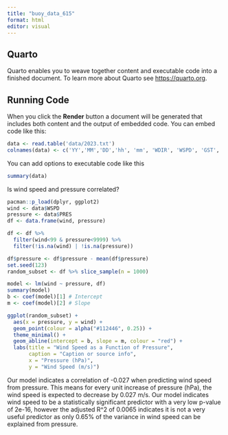 ```yaml
---
title: "buoy_data_615"
format: html
editor: visual
---
```


## Quarto

Quarto enables you to weave together content and executable code into a finished document. To learn more about Quarto see <https://quarto.org>.

## Running Code

When you click the **Render** button a document will be generated that includes both content and the output of embedded code. You can embed code like this:

```r
data <- read.table('data/2023.txt')
colnames(data) <- c('YY','MM','DD','hh', 'mm', 'WDIR', 'WSPD', 'GST', 'WVHT','DPD','APD', 'MWD', 'PRES','ATMP', 'WTMP', 'DEWP', 'VIS','TIDE')
```

You can add options to executable code like this

```r
summary(data)
```

Is wind speed and pressure correlated?

```r
pacman::p_load(dplyr, ggplot2)
wind <- data$WSPD
pressure <- data$PRES
df <- data.frame(wind, pressure)

df <- df %>%
  filter(wind<99 & pressure<9999) %>%
  filter(!is.na(wind) | !is.na(pressure))

df$pressure <- df$pressure - mean(df$pressure)
set.seed(123)
random_subset <- df %>% slice_sample(n = 1000)

model <- lm(wind ~ pressure, df)
summary(model)
b <- coef(model)[1] # Intercept
m <- coef(model)[2] # Slope

ggplot(random_subset) +
  aes(x = pressure, y = wind) +
  geom_point(colour = alpha("#112446", 0.25)) +
  theme_minimal() +
  geom_abline(intercept = b, slope = m, colour = "red") +
  labs(title = "Wind Speed as a Function of Pressure",
       caption = "Caption or source info",
       x = "Pressure (hPa)",
       y = "Wind Speed (m/s)")
```

Our model indicates a correlation of -0.027 when predicting wind speed from pressure. This means for every unit increase of pressure (hPa), the wind speed is expected to decrease by 0.027 m/s. Our model indicates wind speed to be a statistically significant predictor with a very low p-value of 2e-16, however the adjusted R\^2 of 0.0065 indicates it is not a very useful predictor as only 0.65% of the variance in wind speed can be explained from pressure.

